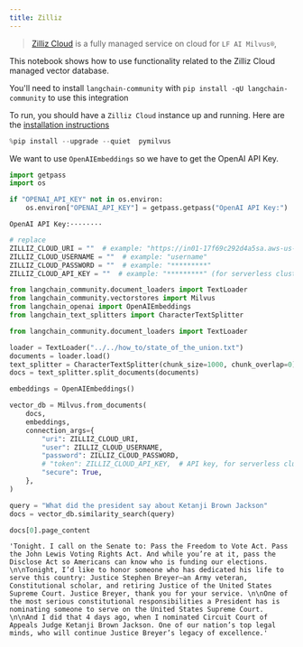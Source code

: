```yaml
---
title: Zilliz
---
```


>[Zilliz Cloud](https://zilliz.com/doc/quick_start) is a fully managed service on cloud for `LF AI Milvus®`,

This notebook shows how to use functionality related to the Zilliz Cloud managed vector database.

You'll need to install `langchain-community` with `pip install -qU langchain-community` to use this integration

To run, you should have a `Zilliz Cloud` instance up and running. Here are the [installation instructions](https://zilliz.com/cloud)


```python
%pip install --upgrade --quiet  pymilvus
```

We want to use `OpenAIEmbeddings` so we have to get the OpenAI API Key.


```python
import getpass
import os

if "OPENAI_API_KEY" not in os.environ:
    os.environ["OPENAI_API_KEY"] = getpass.getpass("OpenAI API Key:")
```
```output
OpenAI API Key:········
```

```python
# replace
ZILLIZ_CLOUD_URI = ""  # example: "https://in01-17f69c292d4a5sa.aws-us-west-2.vectordb.zillizcloud.com:19536"
ZILLIZ_CLOUD_USERNAME = ""  # example: "username"
ZILLIZ_CLOUD_PASSWORD = ""  # example: "*********"
ZILLIZ_CLOUD_API_KEY = ""  # example: "*********" (for serverless clusters which can be used as replacements for user and password)
```


```python
from langchain_community.document_loaders import TextLoader
from langchain_community.vectorstores import Milvus
from langchain_openai import OpenAIEmbeddings
from langchain_text_splitters import CharacterTextSplitter
```


```python
from langchain_community.document_loaders import TextLoader

loader = TextLoader("../../how_to/state_of_the_union.txt")
documents = loader.load()
text_splitter = CharacterTextSplitter(chunk_size=1000, chunk_overlap=0)
docs = text_splitter.split_documents(documents)

embeddings = OpenAIEmbeddings()
```


```python
vector_db = Milvus.from_documents(
    docs,
    embeddings,
    connection_args={
        "uri": ZILLIZ_CLOUD_URI,
        "user": ZILLIZ_CLOUD_USERNAME,
        "password": ZILLIZ_CLOUD_PASSWORD,
        # "token": ZILLIZ_CLOUD_API_KEY,  # API key, for serverless clusters which can be used as replacements for user and password
        "secure": True,
    },
)
```


```python
query = "What did the president say about Ketanji Brown Jackson"
docs = vector_db.similarity_search(query)
```


```python
docs[0].page_content
```



```output
'Tonight. I call on the Senate to: Pass the Freedom to Vote Act. Pass the John Lewis Voting Rights Act. And while you’re at it, pass the Disclose Act so Americans can know who is funding our elections. \n\nTonight, I’d like to honor someone who has dedicated his life to serve this country: Justice Stephen Breyer—an Army veteran, Constitutional scholar, and retiring Justice of the United States Supreme Court. Justice Breyer, thank you for your service. \n\nOne of the most serious constitutional responsibilities a President has is nominating someone to serve on the United States Supreme Court. \n\nAnd I did that 4 days ago, when I nominated Circuit Court of Appeals Judge Ketanji Brown Jackson. One of our nation’s top legal minds, who will continue Justice Breyer’s legacy of excellence.'
```



```python

```
